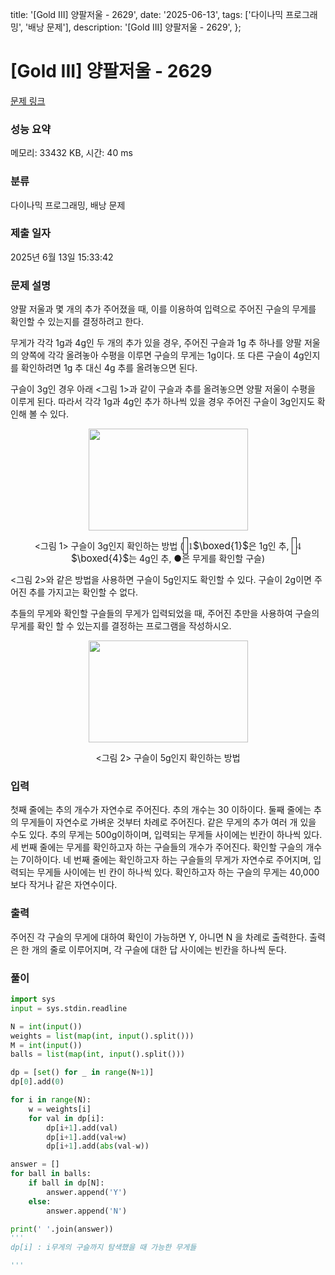   title: '[Gold III] 양팔저울 - 2629',
  date: '2025-06-13',
  tags: ['다이나믹 프로그래밍', '배낭 문제'],
  description: '[Gold III] 양팔저울 - 2629',
};

# [Gold III] 양팔저울 - 2629 

[문제 링크](https://www.acmicpc.net/problem/2629) 

### 성능 요약

메모리: 33432 KB, 시간: 40 ms

### 분류

다이나믹 프로그래밍, 배낭 문제

### 제출 일자

2025년 6월 13일 15:33:42

### 문제 설명

<p>양팔 저울과 몇 개의 추가 주어졌을 때, 이를 이용하여 입력으로 주어진 구슬의 무게를 확인할 수 있는지를 결정하려고 한다.</p>

<p>무게가 각각 1g과 4g인 두 개의 추가 있을 경우, 주어진 구슬과 1g 추 하나를 양팔 저울의 양쪽에 각각 올려놓아 수평을 이루면 구슬의 무게는 1g이다. 또 다른 구슬이 4g인지를 확인하려면 1g 추 대신 4g 추를 올려놓으면 된다.</p>

<p>구슬이 3g인 경우 아래 <그림 1>과 같이 구슬과 추를 올려놓으면 양팔 저울이 수평을 이루게 된다. 따라서 각각 1g과 4g인 추가 하나씩 있을 경우 주어진 구슬이 3g인지도 확인해 볼 수 있다.</p>

<p style="text-align: center;"><img alt="" src="https://upload.acmicpc.net/ce5b29f5-9e03-473b-97db-ce9fd740fde2/-/preview/" style="width: 255px; height: 163px;"></p>

<p style="text-align: center;"><그림 1> 구슬이 3g인지 확인하는 방법 (<mjx-container class="MathJax" jax="CHTML" style="font-size: 109%; position: relative;"><mjx-math class="MJX-TEX" aria-hidden="true"><mjx-menclose><mjx-box style="border: 0.067em solid; padding: 0.2em;"><mjx-texatom texclass="ORD"><mjx-mstyle><mjx-texatom texclass="ORD"><mjx-mn class="mjx-n"><mjx-c class="mjx-c31"></mjx-c></mjx-mn></mjx-texatom></mjx-mstyle></mjx-texatom></mjx-box></mjx-menclose></mjx-math><mjx-assistive-mml unselectable="on" display="inline"><math xmlns="http://www.w3.org/1998/Math/MathML"><menclose notation="box"><mrow data-mjx-texclass="ORD"><mstyle displaystyle="true" scriptlevel="0"><mrow data-mjx-texclass="ORD"><mn>1</mn></mrow></mstyle></mrow></menclose></math></mjx-assistive-mml><span aria-hidden="true" class="no-mathjax mjx-copytext">$\boxed{1}$</span></mjx-container>은 1g인 추, <mjx-container class="MathJax" jax="CHTML" style="font-size: 109%; position: relative;"><mjx-math class="MJX-TEX" aria-hidden="true"><mjx-menclose><mjx-box style="border: 0.067em solid; padding: 0.2em;"><mjx-texatom texclass="ORD"><mjx-mstyle><mjx-texatom texclass="ORD"><mjx-mn class="mjx-n"><mjx-c class="mjx-c34"></mjx-c></mjx-mn></mjx-texatom></mjx-mstyle></mjx-texatom></mjx-box></mjx-menclose></mjx-math><mjx-assistive-mml unselectable="on" display="inline"><math xmlns="http://www.w3.org/1998/Math/MathML"><menclose notation="box"><mrow data-mjx-texclass="ORD"><mstyle displaystyle="true" scriptlevel="0"><mrow data-mjx-texclass="ORD"><mn>4</mn></mrow></mstyle></mrow></menclose></math></mjx-assistive-mml><span aria-hidden="true" class="no-mathjax mjx-copytext">$\boxed{4}$</span></mjx-container>는 4g인 추, ●은 무게를 확인할 구슬)</p>

<p><그림 2>와 같은 방법을 사용하면 구슬이 5g인지도 확인할 수 있다. 구슬이 2g이면 주어진 추를 가지고는 확인할 수 없다.</p>

<p>추들의 무게와 확인할 구슬들의 무게가 입력되었을 때, 주어진 추만을 사용하여 구슬의 무게를 확인 할 수 있는지를 결정하는 프로그램을 작성하시오.</p>

<p style="text-align: center;"><img alt="" src="https://upload.acmicpc.net/883fb22a-7516-46e1-937d-2ddc4df94572/-/preview/" style="width: 255px; height: 163px;"></p>

<p style="text-align: center;"><그림 2> 구슬이 5g인지 확인하는 방법</p>

### 입력 

 <p>첫째 줄에는 추의 개수가 자연수로 주어진다. 추의 개수는 30 이하이다. 둘째 줄에는 추의 무게들이 자연수로 가벼운 것부터 차례로 주어진다. 같은 무게의 추가 여러 개 있을 수도 있다. 추의 무게는 500g이하이며, 입력되는 무게들 사이에는 빈칸이 하나씩 있다. 세 번째 줄에는 무게를 확인하고자 하는 구슬들의 개수가 주어진다. 확인할 구슬의 개수는 7이하이다. 네 번째 줄에는 확인하고자 하는 구슬들의 무게가 자연수로 주어지며, 입력되는 무게들 사이에는 빈 칸이 하나씩 있다. 확인하고자 하는 구슬의 무게는 40,000보다 작거나 같은 자연수이다.</p>

### 출력 

 <p>주어진 각 구슬의 무게에 대하여 확인이 가능하면 Y, 아니면 N 을 차례로 출력한다. 출력은 한 개의 줄로 이루어지며, 각 구슬에 대한 답 사이에는 빈칸을 하나씩 둔다.</p>

### 풀이
```python
import sys
input = sys.stdin.readline

N = int(input())
weights = list(map(int, input().split()))
M = int(input())
balls = list(map(int, input().split()))

dp = [set() for _ in range(N+1)]
dp[0].add(0)

for i in range(N):
    w = weights[i]
    for val in dp[i]:
        dp[i+1].add(val)
        dp[i+1].add(val+w)
        dp[i+1].add(abs(val-w))

answer = []
for ball in balls:
    if ball in dp[N]:
        answer.append('Y')
    else:
        answer.append('N')

print(' '.join(answer))
'''
dp[i] : i무게의 구슬까지 탐색했을 때 가능한 무게들

'''
```
